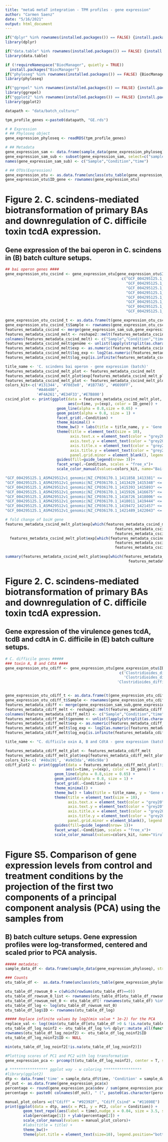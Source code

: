 ```yaml
---
title: "metaG metaT integration - TPM profiles - gene expression"
author: "Carmen Saenz"
date: "5/16/2021"
output: html_document
---
```


<!-- Load required packages -->
```r
if("dplyr" %in% rownames(installed.packages()) == FALSE) {install.packages("dplyr")}
library(dplyr)

if("data.table" %in% rownames(installed.packages()) == FALSE) {install.packages("data.table")}
library(data.table)

if (!requireNamespace("BiocManager", quietly = TRUE))
  install.packages("BiocManager")
if("phyloseq" %in% rownames(installed.packages()) == FALSE) {BiocManager::install("phyloseq")}
library(phyloseq)

if("ggrepel" %in% rownames(installed.packages()) == FALSE) {install.packages("ggrepel")}
library(ggrepel)
if("ggplot2" %in% rownames(installed.packages()) == FALSE) {install.packages("ggplot2")}
library(ggplot2)
```

<!-- Set directories -->
```r
datapath <- "data/batch_culture/"
```

<!-- Gene expression profile -->
```r
tpm_profile_genes <-paste0(datapath, "GE.rds")

# # Expression
# ## Phyloseq object
gene_expression_phyloseq <- readRDS(tpm_profile_genes)

# ## Metadata
gene_expression_sam <- data.frame(sample_data(gene_expression_phyloseq), stringsAsFactors = F)
gene_expression_sam_sub <- subset(gene_expression_sam, select=c("sample","condition","time"))
names(gene_expression_sam_sub) <- c("Sample","Condition","time")

# ## OTUs(Expression)
gene_expression_otu <- as.data.frame(unclass(otu_table(gene_expression_phyloseq)), stringsAsFactors = F)
gene_expression_otu$ID_gene <- rownames(gene_expression_otu)
```

<!-- Expression bai genes  -->
# Figure 2. C. scindens-mediated biotransformation of primary BAs and downregulation of C. difficile toxin tcdA expression. 
## Gene expression of the bai operon in C. scindens in (B) batch culture setups. 
```r
## bai operon genes ####
gene_expression_otu_cscind <- gene_expression_otu[gene_expression_otu$ID_gene %in%
                                                    c("GCF_004295125.1_ASM429512v1_genomic|NZ_CP036170.1_1411858_1413381",
                                                      "GCF_004295125.1_ASM429512v1_genomic|NZ_CP036170.1_1413429_1415348",
                                                      "GCF_004295125.1_ASM429512v1_genomic|NZ_CP036170.1_1415393_1415893",
                                                      "GCF_004295125.1_ASM429512v1_genomic|NZ_CP036170.1_1415926_1416675",
                                                      "GCF_004295125.1_ASM429512v1_genomic|NZ_CP036170.1_1416726_1418006",
                                                      "GCF_004295125.1_ASM429512v1_genomic|NZ_CP036170.1_1418011_1419444",
                                                      "GCF_004295125.1_ASM429512v1_genomic|NZ_CP036170.1_1419472_1421457",
                                                      "GCF_004295125.1_ASM429512v1_genomic|NZ_CP036170.1_1421489_1422043"),]

gene_expression_otu_cscind_t <- as.data.frame(t(gene_expression_otu_cscind), stringsAsFactors = F)
gene_expression_otu_cscind_t$Sample <- rownames(gene_expression_otu_cscind_t)
features_metadata_cscind <- merge(gene_expression_sam_sub,gene_expression_otu_cscind_t, by = 'Sample')
features_metadata_cscind_melt <- reshape2::melt(features_metadata_cscind, id.vars = c("Sample","Condition","time"))
colnames(features_metadata_cscind_melt) <- c("Sample","Condition","time", "ID_gene", "exp")
features_metadata_cscind_melt$genome <- unlist(lapply(strsplit(as.character(features_metadata_cscind_melt$ID_gene),'\\|'), `[`, 1))
features_metadata_cscind_melt$exp <- as.numeric(features_metadata_cscind_melt$exp)
features_metadata_cscind_melt$log_exp <- log2(as.numeric(features_metadata_cscind_melt$exp))
features_metadata_cscind_melt$log_exp[is.infinite(features_metadata_cscind_melt$log_exp)] <- NA

title_name <- 'C. scindens bai operon - gene expression (batch)'
features_metadata_cscind_melt_plot <- features_metadata_cscind_melt
features_metadata_cscind_melt_plot$exp[features_metadata_cscind_melt_plot$exp == 0] <- NA
features_metadata_cscind_melt_plot <- features_metadata_cscind_melt_plot[!features_metadata_cscind_melt_plot$Condition == 'Cdiff',]
colors_kit<-c('#131344', '#70d3e0', '#1B77A5', '#6699FF',
              "#A46480",  
              '#F4A261','#E34F33','#E7B800')
cscind_plot <- print(ggplot(data = features_metadata_cscind_melt_plot, 
                            aes(x=time, y=(exp), color = ID_gene)) + 
                       geom_line(alpha = 0.8,size = 0.65) +  
                       geom_point(alpha = 0.8, size = 1) +
                       facet_grid(.~Condition) +
                       theme_minimal() +
                       theme_bw() + labs(title = title_name, y = 'Gene expression', x = 'Time (h)') + 
                       theme(title = element_text(size = 10),
                             axis.text.x = element_text(color = "grey20", size = 10,angle = 0, vjust =1,face = "plain"),
                             axis.text.y = element_text(color = "grey20", size = 10, angle = 0, hjust = 1, vjust = 0, face = "plain"),
                             axis.title.x = element_text(color = "grey20", size = 12, angle = 0, hjust = 0.5, vjust = 1, face = "plain"),
                             axis.title.y = element_text(color = "grey20", size = 12, angle = 90, hjust = .5, vjust = .5, face = "plain"), 
                             panel.grid.minor = element_blank(), legend.position="bottom")+ 
                       guides(fill=guide_legend(nrow= 3))+ 
                       facet_wrap(.~Condition, scales = "free_x")+
                       scale_color_manual(values=colors_kit, name="Bai-operon"))

"GCF_004295125.1_ASM429512v1_genomic|NZ_CP036170.1_1411858_1413381" <= baiB
"GCF_004295125.1_ASM429512v1_genomic|NZ_CP036170.1_1413429_1415348" <= baiC
"GCF_004295125.1_ASM429512v1_genomic|NZ_CP036170.1_1415393_1415893" <= baiE
"GCF_004295125.1_ASM429512v1_genomic|NZ_CP036170.1_1415926_1416675" <= baiA2
"GCF_004295125.1_ASM429512v1_genomic|NZ_CP036170.1_1416726_1418006" <= baiF
"GCF_004295125.1_ASM429512v1_genomic|NZ_CP036170.1_1418011_1419444" <= baiG
"GCF_004295125.1_ASM429512v1_genomic|NZ_CP036170.1_1419472_1421457" <= baiH
"GCF_004295125.1_ASM429512v1_genomic|NZ_CP036170.1_1421489_1422043" <= baiI

# fold change of baiH gene
features_metadata_cscind_melt_plot$exp[which(features_metadata_cscind_melt_plot$ID_gene == 'GCF_004295125.1_ASM429512v1_genomic|NZ_CP036170.1_1419472_1421457' & 
                                                 features_metadata_cscind_melt_plot$time == 40 &
                                                 features_metadata_cscind_melt_plot$Condition == 'Cdiff_Csind')]/
  features_metadata_cscind_melt_plot$exp[which(features_metadata_cscind_melt_plot$ID_gene == 'GCF_004295125.1_ASM429512v1_genomic|NZ_CP036170.1_1419472_1421457' & 
                                                 features_metadata_cscind_melt_plot$time == 16 &
                                                 features_metadata_cscind_melt_plot$Condition == 'Cdiff_Csind')]

summary(features_metadata_cscind_melt_plot$exp[which(features_metadata_cscind_melt_plot$ID_gene == 'GCF_004295125.1_ASM429512v1_genomic|NZ_CP036170.1_1419472_1421457' &
                                                       features_metadata_cscind_melt_plot$Condition == 'Cdiff_Csind')])
```

<!-- Expression toxin A, B and CdtA genes  -->
# Figure 2. C. scindens-mediated biotransformation of primary BAs and downregulation of C. difficile toxin tcdA expression. 
## Gene expression of the virulence genes tcdA, tcdB and cdtA in C. difficile in (E) batch culture setups.
```r
# C. difficile genes #####
### toxin A, B and CdtA ####
gene_expression_otu_cdiff <- gene_expression_otu[gene_expression_otu$ID_gene %in%
                                                   c('Clostridioides_difficile_ATCC_9689_DSM_1296_genomic|CP011968.1_795277_803409',
                                                     'Clostridioides_difficile_ATCC_9689_DSM_1296_genomic|CP011968.1_786827_793927',
                                                  'Clostridioides_difficile_ATCC_9689_DSM_1296_genomic|CP011968.1_2869254_2869436'),]


gene_expression_otu_cdiff_t <- as.data.frame(t(gene_expression_otu_cdiff), stringsAsFactors = F)
gene_expression_otu_cdiff_t$Sample <- rownames(gene_expression_otu_cdiff_t)
features_metadata_cdiff <- merge(gene_expression_sam_sub,gene_expression_otu_cdiff_t, by = 'Sample')
features_metadata_cdiff_melt <- reshape2::melt(features_metadata_cdiff, id.vars = c("Sample","Condition","time"))
colnames(features_metadata_cdiff_melt) <- c("Sample","Condition","time", "ID_gene", "exp")
features_metadata_cdiff_melt$genome <- unlist(lapply(strsplit(as.character(features_metadata_cdiff_melt$ID_gene),'\\|'), `[`, 1))
features_metadata_cdiff_melt$exp <- as.numeric(features_metadata_cdiff_melt$exp)
features_metadata_cdiff_melt$log_exp <- log2(as.numeric(features_metadata_cdiff_melt$exp))
features_metadata_cdiff_melt$log_exp[is.infinite(features_metadata_cdiff_melt$log_exp)] <- NA

title_name <- "C. difficile oxin A, B and CdtA - gene expression (batch)"

features_metadata_cdiff_melt_plot <- features_metadata_cdiff_melt
features_metadata_cdiff_melt_plot$exp[features_metadata_cdiff_melt_plot$exp == 0] <- NA
colors_kit<-c( '#40a191', '#a9d3da','#86c98e')
cdiff_plot2 <- print(ggplot(data = features_metadata_cdiff_melt_plot[!is.na(features_metadata_cdiff_melt_plot$exp),], 
                           aes(x=time, y=(exp), color = ID_gene)) + 
                      geom_line(alpha = 0.8,size = 0.65) +  
                      geom_point(alpha = 0.8, size = 1) +
                      facet_grid(.~Condition) +
                      theme_minimal() +
                      theme_bw() + labs(title = title_name, y = 'Gene expression', x = 'Time (h)') + 
                      theme(title = element_text(size = 10),
                            axis.text.x = element_text(color = "grey20", size = 10,angle = 0, vjust =1,face = "plain"),
                            axis.text.y = element_text(color = "grey20", size = 10, angle = 0, hjust = 1, vjust = 0, face = "plain"),
                            axis.title.x = element_text(color = "grey20", size = 12, angle = 0, hjust = 0.5, vjust = 1, face = "plain"),
                            axis.title.y = element_text(color = "grey20", size = 12, angle = 90, hjust = .5, vjust = .5, face = "plain"), 
                            panel.grid.minor = element_blank(), legend.position="bottom") + 
                      guides(fill=guide_legend(nrow= 1))+ 
                      facet_wrap(.~Condition, scales = "free_x")+
                      scale_color_manual(values=colors_kit, name="Virulence genes"))


```

<!--PCA -->
# Figure S5. Comparison of gene expression levels from control and treatment conditions by the projection of the first two components of a principal component analysis (PCA) using the samples from
## B) batch culture setups. Gene expression profiles were log-transformed, centered and scaled prior to PCA analysis.
```r

##### metadata:
sample_data_df <- data.frame(sample_data(gene_expression_phyloseq), stringsAsFactors = F)

### Counts
otu_table_df <-  as.data.frame(unclass(otu_table(gene_expression_phyloseq)), stringsAsFactors = F)

otu_table_df_rowsum_0 = c(which(rowSums(otu_table_df)==0))
otu_table_df_rowsum_0_list <- rownames(otu_table_df[otu_table_df_rowsum_0,])
otu_table_df_rowsum_not_0 <- otu_table_df[! rownames(otu_table_df) %in% otu_table_df_rowsum_0_list,]
otu_table_df_log <- log(otu_table_df_rowsum_not_0)
otu_table_df_log$ID <- rownames(otu_table_df_log)

##### Replace infinite values by log2(min value * 1e-2) for the PCA
replace_val <- log((min(otu_table_df[otu_table_df >0 & !is.na(otu_table_df)]))*1e-2)
otu_table_df_log_noinf2 <- otu_table_df_log %>% dplyr::mutate_all(function(x) ifelse(is.infinite(x), replace_val, x))
rownames(otu_table_df_log_noinf2) <- otu_table_df_log_noinf2$ID
otu_table_df_log_noinf2$ID <- NULL

min(otu_table_df_log_noinf2[!is.na(otu_table_df_log_noinf2)])

#Plotting scores of PC1 and PC2 with log transformation
gene_expression_pca <- prcomp(t(otu_table_df_log_noinf2), center = T, sca=T)

# ***************** ggplot way - w coloring *****************
#library(ggplot2)
dtp <- data.frame('time' = sample_data_df$time, 'Condition' = sample_data_df$condition, gene_expression_pca$x[,1:2]) # the first two componets are selected (NB: you can also select 3 for 3D plottings or 3+)
df_out <- as.data.frame(gene_expression_pca$x)
percentage <- round(gene_expression_pca$sdev / sum(gene_expression_pca$sdev) * 100, 2)
percentage <- paste0( colnames(df_out), " (", paste0(as.character(percentage), "%", ")"))

manual_plot_colors =c("Cdiff" = "#92392F", "Cdiff_Csind" = "#11698E") 
print(ggplot(data = dtp, aes(x = PC1, y = PC2, color = Condition)) +
        geom_text_repel(aes(label = time),nudge_x = 0.04, size = 3.5, segment.alpha = 0.5) +  geom_point(size = 2, shape = 16)+
        xlab(percentage[1]) + ylab(percentage[2]) +
        scale_color_manual(values = manual_plot_colors)+
        #labs(title = title) +
        theme_bw()+
        theme(plot.title = element_text(size=10), legend.position="bottom"))#+ stat_ellipse(type = "norm", linetype = 2))

```



